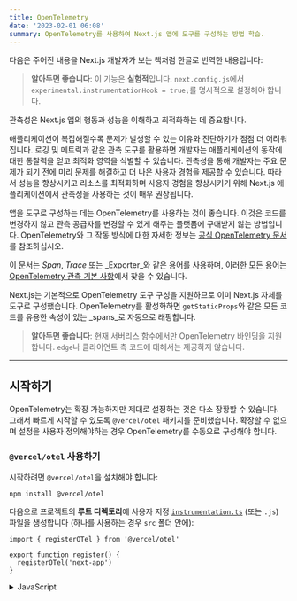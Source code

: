 ```yaml
---
title: OpenTelemetry
date: '2023-02-01 06:08'
summary: OpenTelemetry를 사용하여 Next.js 앱에 도구를 구성하는 방법 학습.
---
```


<TOCInline toc={props.toc} asDisclosure />


다음은 주어진 내용을 Next.js 개발자가 보는 책처럼 한글로 번역한 내용입니다:


> **알아두면 좋습니다**: 이 기능은 **실험적**입니다. `next.config.js`에서 `experimental.instrumentationHook = true;`를 명시적으로 설정해야 합니다.

관측성은 Next.js 앱의 행동과 성능을 이해하고 최적화하는 데 중요합니다.

애플리케이션이 복잡해질수록 문제가 발생할 수 있는 이유와 진단하기가 점점 더 어려워집니다. 로깅 및 메트릭과 같은 관측 도구를 활용하면 개발자는 애플리케이션의 동작에 대한 통찰력을 얻고 최적화 영역을 식별할 수 있습니다. 관측성을 통해 개발자는 주요 문제가 되기 전에 미리 문제를 해결하고 더 나은 사용자 경험을 제공할 수 있습니다. 따라서 성능을 향상시키고 리소스를 최적화하며 사용자 경험을 향상시키기 위해 Next.js 애플리케이션에서 관측성을 사용하는 것이 매우 권장됩니다.

앱을 도구로 구성하는 데는 OpenTelemetry를 사용하는 것이 좋습니다.
이것은 코드를 변경하지 않고 관측 공급자를 변경할 수 있게 해주는 플랫폼에 구애받지 않는 방법입니다.
OpenTelemetry와 그 작동 방식에 대한 자세한 정보는 [공식 OpenTelemetry 문서](https://opentelemetry.io/docs/)를 참조하십시오.

이 문서는 _Span_, _Trace_ 또는 _Exporter_와 같은 용어를 사용하며, 이러한 모든 용어는 [OpenTelemetry 관측 기본 사항](https://opentelemetry.io/docs/concepts/observability-primer/)에서 찾을 수 있습니다.

Next.js는 기본적으로 OpenTelemetry 도구 구성을 지원하므로 이미 Next.js 자체를 도구로 구성했습니다.
OpenTelemetry를 활성화하면 `getStaticProps`와 같은 모든 코드를 유용한 속성이 있는 _spans_로 자동으로 래핑합니다.

> **알아두면 좋습니다**: 현재 서버리스 함수에서만 OpenTelemetry 바인딩을 지원합니다.
> `edge`나 클라이언트 측 코드에 대해서는 제공하지 않습니다.

---

## 시작하기

OpenTelemetry는 확장 가능하지만 제대로 설정하는 것은 다소 장황할 수 있습니다.
그래서 빠르게 시작할 수 있도록 `@vercel/otel` 패키지를 준비했습니다.
확장할 수 없으며 설정을 사용자 정의해야하는 경우 OpenTelemetry를 수동으로 구성해야 합니다.

### `@vercel/otel` 사용하기

시작하려면 `@vercel/otel`을 설치해야 합니다:

```bash:"터미널"
npm install @vercel/otel
```

다음으로 프로젝트의 **루트 디렉토리**에 사용자 지정 [`instrumentation.ts`](/docs/nextjs/optimizing/instrumentation) (또는 `.js`) 파일을 생성합니다 (하나를 사용하는 경우 `src` 폴더 안에):

```ts:"your-project/instrumentation.ts" switcher
import { registerOTel } from '@vercel/otel'

export function register() {
  registerOTel('next-app')
}
```
<details>
    <summary>JavaScript</summary>
```js:"your-project/instrumentation.js" switcher
import { registerOTel } from '@vercel/otel'

export function register() {
  registerOTel('next-app')
}
```
</details>


> **알아두면 좋은 사항**
>
> - `instrumentation` 파일은 프로젝트의 루트에 있어야 하며, `app` 또는 `pages` 디렉토리 내부에 있어서는 안 됩니다. `src` 폴더를 사용하고 있다면, `pages`와 `app` 옆에 `src` 안에 파일을 위치시키십시오.
> - [`pageExtensions` 설정 옵션](https://nextjs.org/docs/app/api-reference/next-config-js/pageExtensions)을 사용하여 접미사를 추가하는 경우, `instrumentation` 파일 이름도 일치하게 업데이트해야 합니다.
> - 기본 [with-opentelemetry](https://github.com/vercel/next.js/tree/canary/examples/with-opentelemetry) 예제를 생성했으니 참조하십시오.

### 수동 OpenTelemetry 구성

`@vercel/otel` 래퍼가 귀하의 요구 사항에 맞지 않는 경우, OpenTelemetry를 수동으로 구성할 수 있습니다.

먼저 OpenTelemetry 패키지를 설치해야 합니다:

```bash:"터미널"
npm install @opentelemetry/sdk-node @opentelemetry/resources \
@opentelemetry/semantic-conventions @opentelemetry/sdk-trace-node \
@opentelemetry/exporter-trace-otlp-http
```

이제 `instrumentation.ts`에서 `NodeSDK`를 초기화 할 수 있습니다.
OpenTelemetry API는 edge 런타임과 호환되지 않으므로 `process.env.NEXT_RUNTIME === 'nodejs'`일 때만 그것들을 가져오고 있는지 확인해야 합니다. Node를 사용할 때만 조건부로 가져오는 새로운 파일 `instrumentation.node.ts`를 생성하는 것이 좋습니다:

```ts:"instrumentation.ts" switcher
export async function register() {
  if (process.env.NEXT_RUNTIME === 'nodejs') {
    await import('./instrumentation.node.ts')
  }
}
```
<details>
    <summary>JavaScript</summary>
```js:"instrumentation.js" switcher
export async function register() {
  if (process.env.NEXT_RUNTIME === 'nodejs') {
    await import('./instrumentation.node.js')
  }
}
```
</details>

```ts:"instrumentation.node.ts" switcher
import { NodeSDK } from '@opentelemetry/sdk-node'
import { OTLPTraceExporter } from \
  '@opentelemetry/exporter-trace-otlp-http'
import { Resource } from '@opentelemetry/resources'
import { SemanticResourceAttributes } from \
  '@opentelemetry/semantic-conventions'
import { SimpleSpanProcessor } from \
  '@opentelemetry/sdk-trace-node'

const sdk = new NodeSDK({
  resource: new Resource({
    [SemanticResourceAttributes.SERVICE_NAME]: 'next-app',
  }),
  spanProcessor
: new SimpleSpanProcessor(new OTLPTraceExporter()),
})
sdk.start()
```

이렇게 하면 `@vercel/otel`을 사용하는 것과 동일하나, 수정 및 확장이 가능합니다.
예를 들면, `@opentelemetry/exporter-trace-otlp-http` 대신 `@opentelemetry/exporter-trace-otlp-grpc`를 사용하거나 더 많은 리소스 속성을 지정할 수 있습니다.

---

## 도구 구성 테스트

OpenTelemetry 추적을 로컬에서 테스트하려면 호환되는 백엔드가 있는 OpenTelemetry 수집기가 필요합니다.
[OpenTelemetry 개발 환경](https://github.com/vercel/opentelemetry-collector-dev-setup) 사용을 권장합니다.

모든 것이 잘 작동한다면, `GET /요청된/경로이름`으로 레이블이 지정된 루트 서버 스팬을 볼 수 있어야 합니다.
그 특정 추적에서 나온 모든 다른 스팬은 그 아래에 중첩됩니다.

Next.js는 기본적으로 발생하는 것보다 더 많은 스팬을 추적합니다.
더 많은 스팬을 보려면, `NEXT_OTEL_VERBOSE=1`로 설정해야 합니다.

---

## 배포

### OpenTelemetry Collector 사용하기

OpenTelemetry Collector로 배포할 때 `@vercel/otel`을 사용할 수 있습니다.
Vercel에서도, 그리고 자체 호스팅할 때도 잘 동작합니다.

#### Vercel에 배포하기

우리는 Vercel에서 OpenTelemetry가 즉시 작동하도록 확실히 했습니다.

[Vercel 문서](https://vercel.com/docs/concepts/observability/otel-overview/quickstart)를 따라 프로젝트를 관측 가능성 제공자에 연결하세요.

#### 자체 호스팅하기

다른 플랫폼에 배포하는 것도 간단합니다. Next.js 앱에서 텔레메트리 데이터를 수신 및 처리하기 위해 자신만의 OpenTelemetry Collector를 실행해야 합니다.

이를 위해 [OpenTelemetry Collector 시작 가이드](https://opentelemetry.io/docs/collector/getting-started/)를 따라 Collector 설정 및 Next.js 앱에서 데이터를 받도록 설정하는 방법을 안내합니다.

Collector를 실행하는 것이 준비되면, 각 플랫폼의 배포 가이드를 따라 Next.js 앱을 원하는 플랫폼에 배포할 수 있습니다.

### 사용자 정의 Exporters

OpenTelemetry Collector 사용을 권장합니다.


---

## 사용자 정의 Spans

[OpenTelemetry API](https://opentelemetry.io/docs/instrumentation/js/instrumentation)를 사용하여 사용자 정의 span을 추가할 수 있습니다.

```bash:"터미널"
npm install @opentelemetry/api
```

다음 예는 GitHub 별을 가져오는 함수를 보여주며, `fetchGithubStars`라는 사용자 정의 span을 추가하여 fetch 요청의 결과를 추적합니다:

```ts
import { trace } from '@opentelemetry/api'

export async function fetchGithubStars() {
  return await trace
    .getTracer('nextjs-example')
    .startActiveSpan('fetchGithubStars', async (span) => {
      try {
        return await getValue()
      } finally {
        span.end()
      }
    })
}
```

`register` 함수는 새로운 환경에서 코드가 실행되기 전에 실행됩니다.
새로운 span을 만들기 시작할 수 있으며, 이들은 올바르게 추적에 추가되어야 합니다.


---

## Next.js에서의 기본 Spans

Next.js는 애플리케이션의 성능에 대한 유용한 통찰력을 제공하기 위해 여러 spans를 자동으로 계측합니다.

Spans의 속성은 [OpenTelemetry 의미 규약](https://opentelemetry.io/docs/reference/specification/trace/semantic_conventions/)을 따릅니다. 또한 `next` 네임스페이스 아래에 몇 가지 사용자 정의 속성을 추가합니다:

- `next.span_name` - span 이름을 중복하여 표시
- `next.span_type` - 각 span 유형은 고유한 식별자를 가집니다.
- `next.route` - 요청의 경로 패턴 (예: `/[param]/user`).
- `next.page`
  - 앱 라우터에서 내부적으로 사용되는 값입니다.
  - 특별한 파일 (예: `page.ts`, `layout.ts`, `loading.ts` 등)로의 경로로 생각할 수 있습니다.
  - `/layout`는 `/(groupA)/layout.ts`와 `/(groupB)/layout.ts` 둘 다를 식별하는 데 사용될 수 있기 때문에 `next.route`와 함께 사용될 때만 고유한 식별자로 사용될 수 있습니다.

### `[http.method] [next.route]`

- `next.span_type`: `BaseServer.handleRequest`

이 span은 Next.js 애플리케이션으로 들어오는 각 요청의 루트 span을 나타냅니다. 요청의 HTTP 메서드, 경로, 대상 및 상태 코드를 추적합니다.

속성:

- [공통 HTTP 속성](https://opentelemetry.io/docs/reference/specification/trace/semantic_conventions/http/#common-attributes)
  - `http.method`
  - `http.status_code`
- [서버 HTTP 속성](https://opentelemetry.io/docs/reference/specification/trace/semantic_conventions/http/#http-server-semantic-conventions)
  - `http.route`
  - `http.target`
- `next.span_name`
- `next.span_type`
- `next.route`

### `렌더 경로 (앱) [next.route]`

- `next.span_type`: `AppRender.getBodyResult`.

이 span은 앱 라우터에서 경로를 렌더링하는 과정을 나타냅니다.

속성:

- `next.span_name`
- `next.span_type`
- `next.route`

### `패치 [http.method] [http.url]`

- `next.span_type`: `AppRender.fetch`

이 span은 코드에서 실행된 패치 요청을 나타냅니다.

속성:

- [공통 HTTP 속성](https://opentelemetry.io/docs/reference/specification/trace/semantic_conventions/http/#common-attributes)
  - `http.method`
- [클라이언트 HTTP 속성](https://opentelemetry.io/docs/reference/specification/trace/semantic_conventions/http/#http-client)
  - `http.url`
  - `net.peer.name`
  - `net.peer.port` (지정된 경우에만)
- `next.span_name`
- `next.span_type`

### `API 경로 실행 (앱) [next.route]`

- `next.span_type`: `AppRouteRouteHandlers.runHandler`.

이 span은 앱 라우터에서 API 경로 핸들러의 실행을 나타냅니다.

속성:

- `next.span_name`
- `next.span_type`
- `next.route`

### `getServerSideProps [next.route]`

- `next.span_type`: `Render.getServerSideProps`.

이 span은 특정 경로에 대한 `getServerSideProps`의 실행을 나타냅니다.

속성:

- `next.span_name`
- `next.span_type`
- `next.route`

### `getStaticProps [next.route]`

- `next.span_type`: `Render.getStaticProps`.

이 span은 특정 경로에 대한 `getStaticProps`의 실행을 나타냅니다.

속성:

- `next.span_name`
- `next.span_type`
- `next.route`

### `렌더 경로 (페이지) [next.route]`

- `next.span_type`: `Render.renderDocument`.

이 span은 특정 경로의 문서 렌더링 과정을 나타냅니다.

속성:

- `next.span_name`
- `next.span_type`
- `next.route`

### `메타데이터 생성 [next.page]`

- `next.span_type`: `ResolveMetadata.generateMetadata`.

이 span은 특정 페이지의 메타데이터 생성 과정을 나타냅니다 (단일 경로에는 여러 이러한 spans가 있을 수 있습니다).

속성:

- `next.span_name`
- `next.span_type`
- `next.page`
